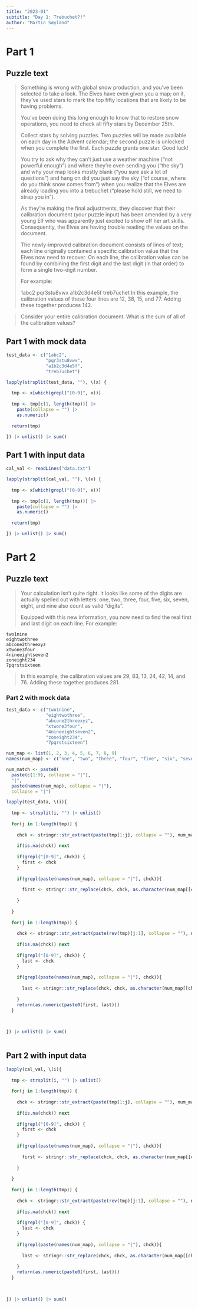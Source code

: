 ```yaml
---
title: "2023-01"
subtitle: "Day 1: Trebuchet?!"
author: "Martin Søyland"
---
```


# Part 1

## Puzzle text

> Something is wrong with global snow production, and you've been selected to take a look. The Elves have even given you a map; on it, they've used stars to mark the top fifty locations that are likely to be having problems.
> 
> You've been doing this long enough to know that to restore snow operations, you need to check all fifty stars by December 25th.
>
> Collect stars by solving puzzles. Two puzzles will be made available on each day in the Advent calendar; the second puzzle is unlocked when you complete the first. Each puzzle grants one star. Good luck!
>
> You try to ask why they can't just use a weather machine ("not powerful enough") and where they're even sending you ("the sky") and why your map looks mostly blank ("you sure ask a lot of questions") and hang on did you just say the sky ("of course, where do you think snow comes from") when you realize that the Elves are already loading you into a trebuchet ("please hold still, we need to strap you in").
>
> As they're making the final adjustments, they discover that their calibration document (your puzzle input) has been amended by a very young Elf who was apparently just excited to show off her art skills. Consequently, the Elves are having trouble reading the values on the document.
>
> The newly-improved calibration document consists of lines of text; each line originally contained a specific calibration value that the Elves now need to recover. On each line, the calibration value can be found by combining the first digit and the last digit (in that order) to form a single two-digit number.
>
> For example:
>
> 1abc2
> pqr3stu8vwx
> a1b2c3d4e5f
> treb7uchet
> In this example, the calibration values of these four lines are 12, 38, 15, and 77. Adding these together produces 142.

> Consider your entire calibration document. What is the sum of all of the calibration values?

## Part 1 with mock data

```r

test_data <- c("1abc2",
               "pqr3stu8vwx",
               "a1b2c3d4e5f",
               "treb7uchet")

lapply(strsplit(test_data, ""), \(x) {
  
  tmp <- x[which(grepl("[0-9]", x))]
  
  tmp <- tmp[c(1, length(tmp))] |> 
    paste(collapse = "") |> 
    as.numeric()
  
  return(tmp)

}) |> unlist() |> sum()

```



## Part 1 with input data

```r
cal_val <- readLines("data.txt")

lapply(strsplit(cal_val, ""), \(x) {
  
  tmp <- x[which(grepl("[0-9]", x))]
  
  tmp <- tmp[c(1, length(tmp))] |> 
    paste(collapse = "") |> 
    as.numeric()
  
  return(tmp)

}) |> unlist() |> sum()


```


# Part 2

## Puzzle text

> Your calculation isn't quite right. It looks like some of the digits are actually spelled out with letters: one, two, three, four, five, six, seven, eight, and nine also count as valid "digits".
> 
> Equipped with this new information, you now need to find the real first and last digit on each line. For example:

```
two1nine
eightwothree
abcone2threexyz
xtwone3four
4nineeightseven2
zoneight234
7pqrstsixteen
```

> In this example, the calibration values are 29, 83, 13, 24, 42, 14, and 76. Adding these together produces 281.

### Part 2 with mock data


```r
test_data <- c("two1nine",
               "eightwothree",
               "abcone2threexyz",
               "xtwone3four",
               "4nineeightseven2",
               "zoneight234",
               "7pqrstsixteen")

num_map <- list(1, 2, 3, 4, 5, 6, 7, 8, 9)
names(num_map) <- c("one", "two", "three", "four", "five", "six", "seven", "eight", "nine")

num_match <- paste0(
  paste(c(1:9), collapse = "|"),
  "|",
  paste(names(num_map), collapse = "|"),
  collapse = "|")

lapply(test_data, \(i){
  
  tmp <- strsplit(i, "") |> unlist()
  
  for(j in 1:length(tmp)) {
    
    chck <- stringr::str_extract(paste(tmp[1:j], collapse = ""), num_match)
    
    if(is.na(chck)) next
    
    if(grepl("[0-9]", chck)) {
      first <- chck
    }
    
    if(grepl(paste(names(num_map), collapse = "|"), chck)){
      
      first <- stringr::str_replace(chck, chck, as.character(num_map[[chck]]))
      
    }
    
  }
  
  for(j in 1:length(tmp)) {
    
    chck <- stringr::str_extract(paste(rev(tmp)[j:1], collapse = ""), num_match)
    
    if(is.na(chck)) next
    
    if(grepl("[0-9]", chck)) {
      last <- chck
    }
    
    if(grepl(paste(names(num_map), collapse = "|"), chck)){
      
      last <- stringr::str_replace(chck, chck, as.character(num_map[[chck]]))
      
    }
    return(as.numeric(paste0(first, last)))
  }

  
  
}) |> unlist() |> sum()
  

```

## Part 2 with input data


```r

lapply(cal_val, \(i){
  
  tmp <- strsplit(i, "") |> unlist()
  
  for(j in 1:length(tmp)) {
    
    chck <- stringr::str_extract(paste(tmp[1:j], collapse = ""), num_match)
    
    if(is.na(chck)) next
    
    if(grepl("[0-9]", chck)) {
      first <- chck
    }
    
    if(grepl(paste(names(num_map), collapse = "|"), chck)){
      
      first <- stringr::str_replace(chck, chck, as.character(num_map[[chck]]))
      
    }
    
  }
  
  for(j in 1:length(tmp)) {
    
    chck <- stringr::str_extract(paste(rev(tmp)[j:1], collapse = ""), num_match)
    
    if(is.na(chck)) next
    
    if(grepl("[0-9]", chck)) {
      last <- chck
    }
    
    if(grepl(paste(names(num_map), collapse = "|"), chck)){
      
      last <- stringr::str_replace(chck, chck, as.character(num_map[[chck]]))
      
    }
    return(as.numeric(paste0(first, last)))
  }

  
  
}) |> unlist() |> sum()
```

